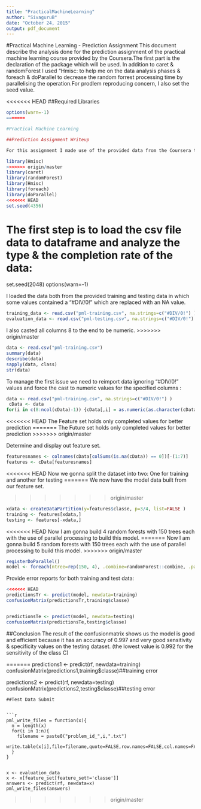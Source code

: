 ```yaml
---
title: "PracticalMachineLearning"
author: "SivaguruB"
date: "October 24, 2015"
output: pdf_document
---
```

#Practical Machine Learning - Prediction Assignment 
This document describe the analysis done for the prediction assignment of the practical machine learning course provided by the Coursera.The first part is the declaration of the package which will be used. In addition to caret & randomForest I used "Hmisc: to help me on the data analysis phases & foreach & doParallel to decrease the random forrest processing time by parallelising the operation.For prodlem reproducing concern, I also set the seed value.

<<<<<<< HEAD
##Required Libraries
```r
options(warn=-1)
=======

#Practical Machine Learning

##Prediction Assignment Writeup

For this assignment I made use of the provided data from the Coursera to provide the required consistent results.

library(Hmisc)
>>>>>>> origin/master
library(caret)
library(randomForest)
library(Hmisc)
library(foreach)
library(doParallel)
<<<<<<< HEAD
set.seed(4356)
```
The first step is to load the csv file data to dataframe and analyze the type & the completion rate of the data:
=======
set.seed(2048)
options(warn=-1)

I loaded the data both from the provided training and testing data in which some values contained a "#DIV/0!" which are replaced with an NA value.

```r
training_data <- read.csv("pml-training.csv", na.strings=c("#DIV/0!") )
evaluation_data <- read.csv("pml-testing.csv", na.strings=c("#DIV/0!") )
```

I also casted all columns 8 to the end to be numeric.
>>>>>>> origin/master
```r
data <- read.csv("pml-training.csv")
summary(data)
describe(data)
sapply(data, class)
str(data)
```

To manage the first issue we need to reimport data ignoring "#DIV/0!" values and force the cast to numeric values for the specified columns :
```r
data <- read.csv("pml-training.csv", na.strings=c("#DIV/0!") )
 cData <- data
for(i in c(8:ncol(cData)-1)) {cData[,i] = as.numeric(as.character(cData[,i]))}
```
<<<<<<< HEAD
The Feature set holds only completed values for better prediction
=======
The Future set holds only completed values for better prediction
>>>>>>> origin/master

Determine and display out feature set.

```r
featuresnames <- colnames(cData[colSums(is.na(cData)) == 0])[-(1:7)]
features <- cData[featuresnames]
```
<<<<<<< HEAD
Now we gonna split the dataset into two: One for training and another for testing
=======
We now have the model data built from our feature set.

>>>>>>> origin/master
```r
xdata <- createDataPartition(y=features$classe, p=3/4, list=FALSE )
training <- features[xdata,]
testing <- features[-xdata,]
```
<<<<<<< HEAD
Now I am gonna build 4 random forests with 150 trees each with the use of parallel processing to build this model.
=======
Now I am gonna build 5 random forests with 150 trees each with the use of parallel processing to build this model.
>>>>>>> origin/master
```r
registerDoParallel()
model <- foreach(ntree=rep(150, 4), .combine=randomForest::combine, .packages='randomForest') %dopar% randomForest(training[-ncol(training)], training$classe, ntree=ntree)
```
Provide error reports for both training and test data:
```r
<<<<<<< HEAD
predictionsTr <- predict(model, newdata=training)
confusionMatrix(predictionsTr,training$classe)


predictionsTe <- predict(model, newdata=testing)
confusionMatrix(predictionsTe,testing$classe)
```
##Conclusion
 The result of the confusionmatrix shows us the model is good and efficient because it has an accuracy of 0.997 and very good sensitivity & specificity values on the testing dataset. (the lowest value is 0.992 for the sensitivity of the class C)

=======
predictions1 <- predict(rf, newdata=training)
confusionMatrix(predictions1,training$classe)##training error 


predictions2 <- predict(rf, newdata=testing)
confusionMatrix(predictions2,testing$classe)##testing error
```
##Test Data Submit


```r
pml_write_files = function(x){
  n = length(x)
  for(i in 1:n){
    filename = paste0("problem_id_",i,".txt")
    write.table(x[i],file=filename,quote=FALSE,row.names=FALSE,col.names=FALSE)
  }
}


x <- evaluation_data
x <- x[feature_set[feature_set!='classe']]
answers <- predict(rf, newdata=x)
pml_write_files(answers)
```
>>>>>>> origin/master
